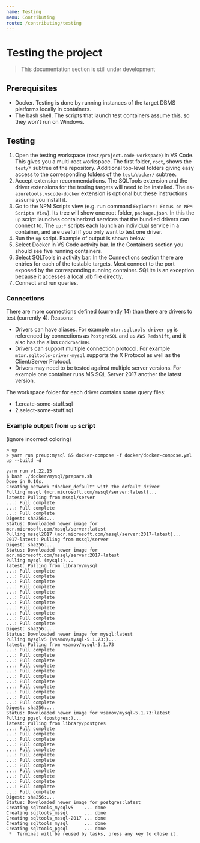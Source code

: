 ```yaml
---
name: Testing
menu: Contributing
route: /contributing/testing
---
```


# Testing the project

> This documentation section is still under development

## Prerequisites

* Docker. Testing is done by running instances of the target DBMS platforms locally in containers.
* The bash shell. The scripts that launch test containers assume this, so they won't run on Windows.

## Testing

1. Open the testing workspace (`test/project.code-workspace`) in VS Code. This gives you a multi-root workspace. The first folder, `root`, shows the `test/*` subtree of the repository. Additional top-level folders giving easy access to the corresponding folders of the `test/docker/` subtree.
2. Accept extension recommendations. The SQLTools extension and the driver extensions for the testing targets will need to be installed. The `ms-azuretools.vscode-docker` extension is optional but these instructions assume you install it.
3. Go to the NPM Scripts view (e.g. run command `Explorer: Focus on NPM Scripts View`). Its tree will show one root folder, `package.json`. In this the `up` script launches containerized services that the bundled drivers can connect to. The `up:*` scripts each launch an individual service in a container, and are useful if you only want to test one driver.
4. Run the `up` script. Example of output is shown below.
5. Select Docker in VS Code activity bar. In the Containers section you should see five running containers.
6. Select SQLTools in activity bar. In the Connections section there are entries for each of the testable targets. Most connect to the port exposed by the corresponding running container. SQLite is an exception because it accesses a local .db file directly.
7. Connect and run queries.

### Connections
There are more connections defined (currently 14) than there are drivers to test (currently 4). Reasons:
- Drivers can have aliases. For example `mtxr.sqltools-driver-pg` is referenced by connections as `PostgreSQL` and as `AWS Redshift`, and it also has the alias `CockroachDB`.
- Drivers can support multiple connection protocol. For example `mtxr.sqltools-driver-mysql` supports the X Protocol as well as the Client/Server Protocol.
- Drivers may need to be tested against multiple server versions. For example one container runs MS SQL Server 2017 another the latest version.

The workspace folder for each driver contains some query files:
- 1.create-some-stuff.sql
- 2.select-some-stuff.sql

### Example output from `up` script
(ignore incorrect coloring)
```
> up
> yarn run preup:mysql && docker-compose -f docker/docker-compose.yml up --build -d

yarn run v1.22.15
$ bash ./docker/mysql/prepare.sh
Done in 0.10s.
Creating network "docker_default" with the default driver
Pulling mssql (mcr.microsoft.com/mssql/server:latest)...
latest: Pulling from mssql/server
...: Pull complete
...: Pull complete
...: Pull complete
Digest: sha256:...
Status: Downloaded newer image for mcr.microsoft.com/mssql/server:latest
Pulling mssql2017 (mcr.microsoft.com/mssql/server:2017-latest)...
2017-latest: Pulling from mssql/server
Digest: sha256:...
Status: Downloaded newer image for mcr.microsoft.com/mssql/server:2017-latest
Pulling mysql (mysql:)...
latest: Pulling from library/mysql
...: Pull complete
...: Pull complete
...: Pull complete
...: Pull complete
...: Pull complete
...: Pull complete
...: Pull complete
...: Pull complete
...: Pull complete
...: Pull complete
...: Pull complete
Digest: sha256:...
Status: Downloaded newer image for mysql:latest
Pulling mysqlv5 (vsamov/mysql-5.1.73:)...
latest: Pulling from vsamov/mysql-5.1.73
...: Pull complete
...: Pull complete
...: Pull complete
...: Pull complete
...: Pull complete
...: Pull complete
...: Pull complete
...: Pull complete
...: Pull complete
...: Pull complete
...: Pull complete
Digest: sha256:...
Status: Downloaded newer image for vsamov/mysql-5.1.73:latest
Pulling pgsql (postgres:)...
latest: Pulling from library/postgres
...: Pull complete
...: Pull complete
...: Pull complete
...: Pull complete
...: Pull complete
...: Pull complete
...: Pull complete
...: Pull complete
...: Pull complete
...: Pull complete
...: Pull complete
...: Pull complete
...: Pull complete
Digest: sha256:...
Status: Downloaded newer image for postgres:latest
Creating sqltools_mysqlv5    ... done
Creating sqltools_mssql      ... done
Creating sqltools_mssql-2017 ... done
Creating sqltools_mysql      ... done
Creating sqltools_pgsql      ... done
 *  Terminal will be reused by tasks, press any key to close it.
```
